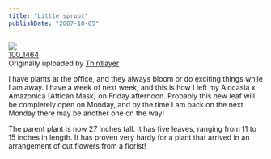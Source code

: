 ```yaml
---
title: "Little sprout"
publishDate: "2007-10-05"
---
```


[![](images/1489293235_51b9c7fbbd_m.jpg)](http://www.flickr.com/photos/thirdlayer/1489293235/ "photo sharing")  
[100\_1464](http://www.flickr.com/photos/thirdlayer/1489293235/)  
Originally uploaded by [Thirdlayer](http://www.flickr.com/people/thirdlayer/)

I have plants at the office, and they always bloom or do exciting things while I am away. I have a week of next week, and this is how I left my Alocasia x Amazonica (Aftican Mask) on Friday afternoon. Probably this new leaf will be completely open on Monday, and by the time I am back on the next Monday there may be another one on the way!  
  
The parent plant is now 27 inches tall. It has five leaves, ranging from 11 to 15 inches in length. It has proven very hardy for a plant that arrived in an arrangement of cut flowers from a florist!
